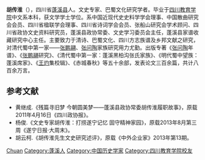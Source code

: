 {{No footnotes|time=2013-06-10T09:20:41+00:00 }}

'''胡传淮'''（{{bd|1964年|8月|||catIdx=Hu胡}}），四川省[[蓬溪县|蓬溪县]]人。文史专家、巴蜀文化研究学者。毕业于[[四川教育学院|四川教育学院]]中文系本科，获文学学士学位。系中国近现代史史料学学会理事、中国散曲研究会会员、四川省楹联学会理事、四川省诗词学会会员、张船山研究会学术顾问、四川省政协文史资料研究员，蓬溪县政协常委、文史学习委员会主任，蓬溪县家谱收藏研究中心主任。主要致力于清诗、巴蜀文化、四川方志族谱及乡邦文献之研究，对清代蜀中第一家——[[张鹏翮|张鹏翮]]、[[张问陶|张问陶]]家族研究用力尤勤。出版专著《[[张问陶|张问陶]]年谱》、《[[张鹏翮|张鹏翮]]研究》、《清代蜀中第一家：蓬溪黑柏沟张氏家族》、《明代蜀中望族：蓬溪席家》、《[[王灼_(宋朝)|王灼]]集校辑》、《赤城春秋》等五十余部，发表论文三百余篇，共计八百余万言。

==参考文献==
*黄继成.《残篇寻旧梦 今朝圆美梦——蓬溪县政协常委胡传淮履职故事》，原载2011年4月16日《四川政协报》。
*杨俊.《文史专家胡传淮：打捞遂宁记忆 固守精神家园》，原载2013年8月第三周《遂宁日报·大周末》。
*胡云柯.《胡传淮先生文史研究述评》，原载《中外企业家》2013年第13期。

{{china-bio-stub}}
{{Authority control}}
{{DEFAULTSORT:Hu chuanhuai}}
[[Category:胡姓|Chuan]]
[[Category:蓬溪人|Category:蓬溪人]]
[[Category:中国历史学家|Category:中国历史学家]]
[[Category:四川教育学院校友|Category:四川教育学院校友]]